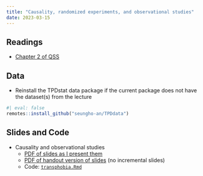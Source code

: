 ```yaml
---
title: "Causality, randomized experiments, and observational studies"
date: 2023-03-15
---
```



## Readings 

- [Chapter 2 of QSS](https://press.princeton.edu/books/hardcover/9780691222271/quantitative-social-science)

## Data

- Reinstall the TPDstat data package if the current package does not have the dataset(s) from the lecture 

```r
#| eval: false
remotes::install_github("seungho-an/TPDdata")
```

## Slides and Code

- Causality and observational studies
  - [PDF of slides as I present them](/slides/03_causality.pdf)
  - [PDF of handout version of slides](/slides/03_causality_handout.pdf) (no incremental slides)
  - Code: [`transphobia.Rmd`](/files/code/transphobia.Rmd)
